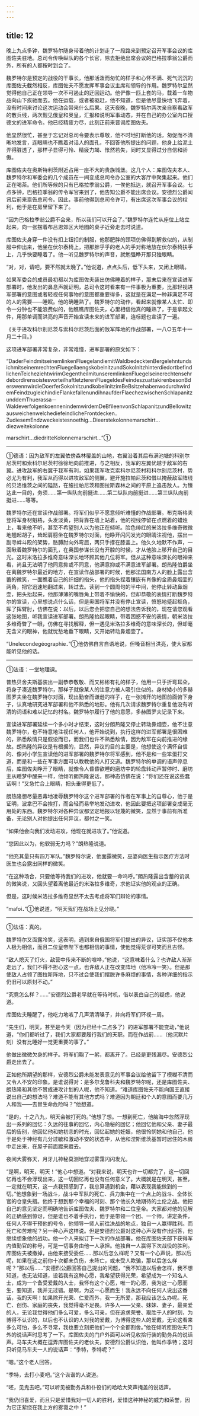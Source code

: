 ```yaml
---
---
---
```

title: 12
---





晚上九点多钟，魏罗特尔随身带着他的计划走了一段路来到预定召开军事会议的库图佐夫驻地。总司令传唤纵队的各个长官，除去拒绝出席会议的巴格拉季翁公爵而外，所有的人都按时到会了。

魏罗特尔是预定的战役的干事长，他那活泼而匆忙的样子和心怀不满、死气沉沉的库图佐夫截然相反，库图佐夫不愿发挥军事会议主席和领导的作用。魏罗特尔显然觉得他自己正在领导一次不可遏止的迂回运动。他俨像一匹上套的马，载着一车物品向山下疾驰而去。他在运载，或者被驱赶，他不知道，但是他尽量快地飞奔着，没有时间来讨论这次运动会带来什么后果。这天夜晚，魏罗特尔两次亲自察看敌军的散兵线，两次觐见俄皇和奥皇，汇报和说明军事动态，并在自己的办公室内口授德文的进军命令。他已经精疲力尽，此刻正前来晋谒库图佐夫。

他显然很忙，甚至于忘记对总司令要表示尊敬，他不时地打断他的话，匆促而不清晰地发言，连眼睛也不瞧着对话人的面孔，不回答他所提出的问题，他身上给泥土弄得脏透了，那样子显得可怜、精疲力竭、怅然若失，同时又显得过分自信和骄傲。

库图佐夫在奥斯特利茨附近占用一座不大的贵族城堡。这几个人：库图佐夫本人、魏罗特尔和军委会的几个成员在一间变成总司令办公室的大客厅中聚集起来。他们正在喝茶。他们所等候的只有巴格拉季翁公爵，一俟他抵达，就召开军事会议。七点多钟，巴格拉季翁的传令军官来到了，他告知公爵不能出席会议。安德烈公爵闻讯后前来禀告总司令。因此，事前他得到总司令许可，有出席这次军事会议的权利，他于是在房里留下来了。

“因为巴格拉季翁公爵不会来，所以我们可以开会了。”魏罗特尔连忙从座位上站立起来，向一张摆着布吕恩郊区大地图的桌子近旁走去时说道。

库图佐夫身穿一件没有扣上钮扣的制服，他那肥胖的颈项仿佛得到解救似的，从制服中伸出来，他坐在伏尔泰椅上，把那胖乎乎的老人的手对称地放在伏尔泰椅扶手上，几乎快要睡着了。他一听见魏罗特尔的声音，就勉强睁开那只独眼睛。

“对，对，请吧，要不然就太晚了。”他说道，点点头后，低下头来，又闭上眼睛。

如果军委会的成员最初都以为库图佐夫装出仿佛睡着的样子，那末后来在宣读进军部署时，他发出的鼻息声就证明，总司令这时看来有一件事极为重要，比那轻视进军部署的意图或者轻视任何事物的意图都重要得多，这就是在满足一种非满足不可的人的需要——睡眠。他的确睡熟了。魏罗特尔的动作，看起来就像某人太忙、即令一分钟也不能浪费似的，他瞧瞧库图佐夫，心里相信他真的睡熟了，于是拿起文件，用那单调而洪亮的声音开始宣读未来的进军部署，连标题也宣读了一遍。

《关于进攻科尔别尼茨与索科尔尼茨后面的敌军阵地的作战部署，一八○五年十一月二十目。》

这项进军部署非常复杂，非常难懂，进军部署的原文如下：

“DaderFeindmitseinemlinkenFluegelandiemitWaldbedecktenBergelehntundsichmitseinemrechtenFluegellaengskobelnitzundSokolnitzhinterdiedortbefindlichenTeicheziehtwirimGegentheilmitunseremlinkenFluegelseinerechtensehrdebordirensoistesvorteilhaftletzterenFluegeldesFeindeszuattakirenbesonBderswennwirdieDoerferSokolnitzundkobelinitzimBeBsitzehabenwodurchwirdemFeindzugleichindieFlankefallenundihnaufderFlaechezwischenSchlapanitzunddemThuerassa－WaldeverfolgenkoennenindemwirdemDeBfileenvonSchlapanitzundBellowitzausweichenwelchediefeindlicheFrontdecken．ZudiesemEndzweckeistesnoethig…Dieerstekolonnemarschirt…diezweitekolonne

marschirt…diedritteKolonnemarschirt…”①

--------

①德语：因为敌军的左翼依傍森林覆盖的山地，右翼沿着其后布满池塘的科别尔尼茨村和索科尔尼茨村徐徐地向前推进，与之相反，我军的左翼优越于敌军的右翼。进攻敌军的右翼于我军有利，如果我军攻克索科尔尼茨村和科尔别尼茨村，势必尤为有利，我军从而得以进攻敌军的侧翼，避开施拉帕尼茨和借以掩蔽敌军阵线的贝洛维茨之间的隘路，在施拉帕尼茨和图拉斯森林之间的平原上追击敌人。为臻达此一目的，务须……第一纵队向前挺进……第二纵队向前挺进……第三纵队向前挺进……等等。

魏罗特尔还在宣读作战部署。将军们似乎不愿意倾听难懂的作战部署。布克斯格夫登将军身材魁梧，头发淡黄，把背靠在墙上站着，他的视线停留在点燃着的蜡烛上，看来他不听，甚至不希望别人以为他正在倾听。脸色绯红的米洛拉多维奇微微地翘起胡子，耸起肩膀坐在魏罗特尔对面，他睁开闪闪发光的眼睛注视他，摆出一副寻衅斗殴的架势，胳膊肘向外弯屈，两只手撑在膝盖上。他久久地默不作声，一面瞅着魏罗特尔的面孔，在奥国参谋长没有开腔的时候，才从他脸上移开自己的目光。这时米洛拉多维奇意味深长地环顾其他几位将军。但从这种意味深长的眼神来看，尚且无法明了他同意抑或不同意，他满意抑或不满意进军部署。朗热隆伯爵坐在离魏罗特尔最近的地方，在宣读作战部署的时候，他那法国南方人的脸上露出含蓄的微笑，一面瞧着自己的纤细的指头，他的指头捏着镶嵌有肖像的金质鼻烟壶的两角，把它迅速地翻过来，转过去。读到一个圆周句的半中间，他停止转动鼻烟壶，把头抬起来，他那薄薄的嘴唇角上带着不愉快的，但却恭敬的表情打断魏罗特尔的宣读，心里想说点什么话，但是奥国将军并没有停止宣读，愤怒地蹙起额角，挥了挥臂肘，仿佛在说：以后，以后您会把您自己的想法告诉我的，现在请您观看这张地图，听我宣读进军部署。朗热隆抬起眼睛，带着困惑不安的表情，朝米洛拉多维奇瞥了一眼，仿佛在寻找解释，但一遇见米洛拉多维奇的意味深长的，但却毫无含义的眼神，他就忧愁地垂下眼睛，又开始转动鼻烟壶了。

“Unelecondegéographie．”①他仿佛自言自语地说，但嗓音相当洪亮，使大家都能听见他的话。

--------

①法语：一堂地理课。

普热贝舍夫斯基装出一副恭恭敬敬、而又彬彬有礼的样子，他用一只手折弯耳朵，将身子凑近魏罗特尔，那样子就像某人的注意力被人吸引住似的。身材矮小的多赫图罗夫坐在魏罗特尔对面，现出勤奋而谦逊的样子，在一张摊开的地图前面俯下身子，认真地研究进军部署和他不熟悉的地形。他有几次请求魏罗特尔重复他没有听清的词语和难以记忆的村名。魏罗特尔履行了他的意愿，多赫图罗夫记录下来。

宣读进军部署延续一个多小时才结束，这时分朗热隆又停止转动鼻烟壶，他不注意魏罗特尔，也不特意地注视任何人，他开始说到，执行这样的进军部署是很困难的，熟悉敌情只是假设而已，而我们也许不熟悉敌情，因为敌军在向前推进的缘故。朗热隆的异议是有根据的，显然，异议的目的主要是，他想使这个满怀自信的、像对小学生宣读他的进军部署的魏罗特尔将军感到，他不是和一些笨蛋打交道，而是和一些在军事方面可以教教他的人打交道。魏罗特尔的单调的语声停息后，库图佐夫睁开了眼睛，就像令人昏昏欲睡的磨坊中的轮盘转动声暂停时、磨坊主从睡梦中醒来一样，他倾听朗热隆说话，那神态仿佛在说：“你们还在说这些蠢话啊！”又急忙合上眼睛，把头垂得更低了。

朗热隆想尽量恶毒地凌辱魏罗特尔这个进军部署的作者在军事上的自尊心，他于是证明，波拿巴不会挨打，而会轻而易举地发动进攻，他因此要把这项部署变成毫无用处的东西。魏罗特尔对各种异议都坚定地报以轻蔑的微笑，显然于事前有所准备，无论别人对他提出任何异议，都付之一笑。

“如果他会向我们发动进攻，他现在就进攻了。”他说道。

“您因此以为，他软弱无力吗？”朗热隆说道。

“他充其量只有四万军队。”魏罗特尔说，他面露微笑，巫婆向医生指示医疗方法时医生也会露出同样的微笑。

“在这种场合，只要他等待我们的进攻，他就要一命呜呼。”朗热隆露出含蓄的讥讽的微笑说，又回头望着离他最近的米洛拉多维奇，求他证实他的观点的正确。

但是，这时候米洛拉多维奇显然不太去考虑将军们辩论的事情。

“mafoi．”①他说道，“明天我们在战场上见分晓。”

--------

①法语：真的。

魏罗特尔又面露冷笑，这表明，遇到来自俄国将军们提出的异议，证实那不仅他本人极为相信，而且二位皇帝陛下也都相信的事情，使他觉得荒谬可笑而且古怪。

“敌人熄灭了灯火，敌营中传来不断的喧哗，”他说，“这意味着什么？也许敌人渐渐走远了，我们不得不担心这一点，也许敌人正在改变阵地（他冷冷一笑）。但是那使敌人占领了图拉斯阵地，只不过会使我们摆脱许多麻烦的事情，各种详细的指示仍旧可以原封不动。”

“究竟怎么样？……”安德烈公爵老早就在等待时机，借以表白自己的疑虑，他说道。

库图佐夫睡醒了，他吃力地咳了几声清清嗓子，并向将军们环视一周。

“先生们，明天，甚至是今天（因为已经十二点多了）的进军部署不能变动，”他说道，“你们都听过了，我们大家都要履行我们的天职。而在作战前……（他沉默片刻）没有比睡好一觉更重要的事了。”

他做出微微欠身的样子。将军们鞠了一躬，都离开了。已经是更残漏尽。安德烈公爵走出去了。

正如他所期望的那样，安德烈公爵未能发表意见的军事会议给他留下了模糊不清而又令人不安的印象。是谁说得对：是多尔戈鲁科夫和魏罗特尔呢，还是库图佐夫、朗热隆和其他不赞成进攻计划的人呢，他不知道。“难道库图佐夫不能向国王直接说出自己的想法吗？难道不能有其他方式吗？难道因为朝廷和个人的意图而要几万人和我——去冒生命危险吗？”他想道。

“是的，十之八九，明天会被打死的。”他想了想。一想到死亡，他脑海中忽然浮现出一系列的回忆：久远的往事的回忆，内心隐秘的回忆；他回忆他和父亲、妻子最后的告别，他回忆他和她初恋的时光，回忆起她的妊娠，他很怜悯她和他自己，他于是处于神经有几分过敏和激动不安的状态中，从他和涅斯维茨基暂时居住的木房中走出来，在屋子前面踱来踱去。

夜间大雾弥天，月牙儿神秘莫测地穿过雾霭闪闪发光。

“是啊，明天，明天！”他心中想道。“对我来说，明天也许一切都完了，这一切回忆再也不会浮现出来，这一切回忆再也没有任何意义了。大概就是在明天，甚至，一定就在明天，这一点我预感到了，我总算遇到机会，藉以表现我能做到的一切。”他想象到一场战斗，战斗中军队的死亡、兵力集中在一个点上的战斗、全体长官的仓皇失措。他终于想到那个幸福的时刻、那个他长久地期待的土伦之战。他把自己的意见坚定而明确地告诉库图佐夫、魏罗特尔和二位皇帝。大家都对他的见解的正确感到惊讶，但是谁也不着手执行，他于是带领一个团、一个师，讲定条件，任何人不得干预他的号令，他领导一师人前往决战的地点，独自一人赢得胜利。而死亡和苦难呢？另一种心声这样说。但是安德烈公爵对这种心声没有作出回答，他继续想象他的战功。他一个人来拟订下一次的作战部署。他在库图佐夫部下获得军内值勤官的称号，可是一切事务由他一人承担。他独自一人赢得下次战役的胜利。库图佐夫被撤掉，由他来接受委任……那以后怎么样呢？又有一个心声说，那以后呢，如果在这之前你十次都未负伤，未阵亡，或未受人欺骗，那以后怎么样呢？“那以后……”安德烈公爵回答自己提出的问题，“我不知道以后会怎样，我不想知道，也无法知道，设若我有这种心愿，我希望获得光荣，希望成为一个知名人士，成为一个备受爱戴的人士，我怀有这个心愿，唯一的心愿，我为这一心愿而生，要知道，我并无过错。是啊，为这一心愿而生！我永远不向任何人说出这番话，我的天啊！如果除开光荣、仁爱而外，我一无所爱，那我应该怎么办呢。死亡、创伤、家庭的丧失，我觉得毫不足畏。许多人——父亲、妹妹、妻子，最亲爱的人，无论我觉得他们多么可爱，多么可亲，但在追求荣誉、取胜于人的时刻，为博得不认识的，以后也不认识的人对我的爱戴，为博得这些人的爱戴，无论这看来多么可怕，多么不寻常，我也要立刻把他们一个个全都割舍。”他在倾听库图佐夫门外的说话声时思考了一下。库图佐夫的门户外面可以听见收拾行装的勤务兵的说话声。马车夫大概在逗弄库图佐夫的老伙夫，安德烈公爵认识他，他叫作季特；这时只听见马车夫一人的说话声：“季特，季特呢？”

“嗯。”这个老人回答。

“季特，去打小麦吧。”这个诙谐的人说道。

“呸，见鬼去吧。”可以听见被勤务兵和仆役们的哈哈大笑声掩盖的说话声。

“我仍旧喜爱，而且只是爱惜我对一切人的胜利，爱惜这种神秘的威力和荣誉，因为它正萦绕在我上方的雾霭之中！”